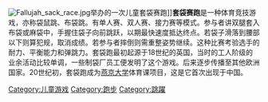 {{expand|time=2016-02-23T03:01:50+00:00}}
{{unreferenced|time=2016-02-23T03:01:50+00:00}}
[[File:Fallujah_sack_race.jpg|right]]举办的一次儿童套袋赛跑]]'''套袋赛跑'''是一种体育竞技游戏，亦称袋鼠跳、布袋跳。有单人赛、双人赛、接力赛等模式。参与者讲双腿套入布袋或麻袋中，手握住袋子向前跳跃，以期最快速度抵达终点。若袋子滑落到腰部以下则算犯规，取消成绩。若参与者摔倒则需重整姿势继续。这种比赛考验选手的耐力、平衡能力和弹跳力。套袋跑最初起源于18世纪的英国，当时的工人阶级的业余活动比较单调，一些制袋厂员工便发明了这个游戏。后来逐步传播至其他欧洲国家。20世纪初，套袋跑成为[[燕京大学|燕京大学]]体育课项目，这是它首次出现于中国。

[[Category:儿童游戏|Category:儿童游戏]]
[[Category:跑步|Category:跑步]]
[[Category:跳躍|Category:跳躍]]